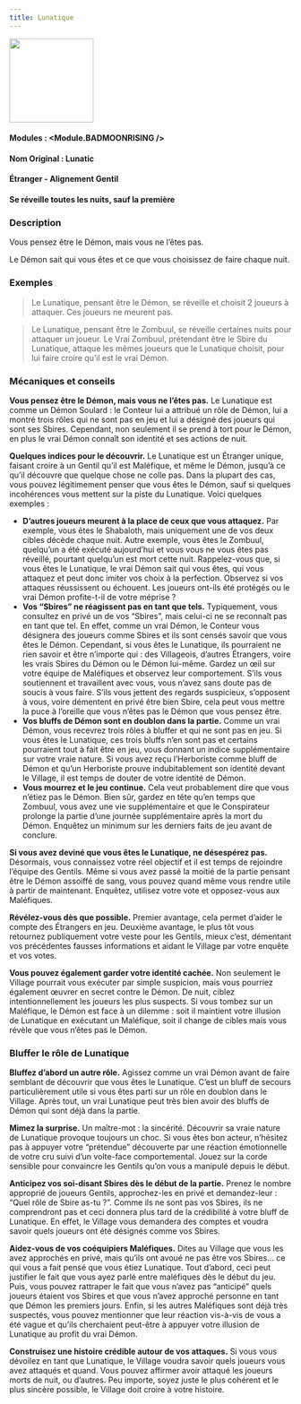 ```yaml
---
title: Lunatique
---
```



<img src='/img/blood-on-the-clocktower/roles/lunatique.png' height='150' />

#### Modules : <Module.BADMOONRISING />
#### Nom Original : Lunatic
#### Étranger - Alignement Gentil
#### Se réveille toutes les nuits, sauf la première

### Description

Vous pensez être le Démon, mais vous ne l’êtes pas.

Le Démon sait qui vous êtes et ce que vous choisissez de faire chaque nuit.

### Exemples

> Le Lunatique, pensant être le Démon, se réveille et choisit 2 joueurs à attaquer. Ces joueurs ne meurent pas.

> Le Lunatique, pensant être le Zombuul, se réveille certaines nuits pour attaquer un joueur. Le Vrai Zombuul, prétendant être le Sbire du Lunatique, attaque les mêmes joueurs que le Lunatique choisit, pour lui faire croire qu’il est le vrai Démon.

### Mécaniques et conseils


**Vous pensez être le Démon, mais vous ne l’êtes pas.** Le Lunatique est comme un Démon Soulard : le Conteur lui a attribué un rôle de Démon, lui a montré trois rôles qui ne sont pas en jeu et lui a désigné des joueurs qui sont ses Sbires. Cependant, non seulement il se prend à tort pour le Démon, en plus le vrai Démon connaît son identité et ses actions de nuit. 

**Quelques indices pour le découvrir.** Le Lunatique est un Étranger unique, faisant croire à un Gentil qu’il est Maléfique, et même le Démon, jusqu’à ce qu’il découvre que quelque chose ne colle pas. Dans la plupart des cas, vous pouvez légitimement penser que vous êtes le Démon, sauf si quelques incohérences vous mettent sur la piste du Lunatique. Voici quelques exemples :
- **D’autres joueurs meurent à la place de ceux que vous attaquez.** Par exemple, vous êtes le Shabaloth, mais uniquement une de vos deux cibles décède chaque nuit. Autre exemple, vous êtes le Zombuul, quelqu’un a été exécuté aujourd’hui et vous vous ne vous êtes pas réveillé, pourtant quelqu’un est mort cette nuit. Rappelez-vous que, si vous êtes le Lunatique, le vrai Démon sait qui vous êtes, qui vous attaquez et peut donc imiter vos choix à la perfection. Observez si vos attaques réussissent ou échouent. Les joueurs ont-ils été protégés ou le vrai Démon profite-t-il de votre méprise ?
- **Vos “Sbires” ne réagissent pas en tant que tels.** Typiquement, vous consultez en privé un de vos “Sbires”, mais celui-ci ne se reconnaît pas en tant que tel. En effet, comme un vrai Démon, le Conteur vous désignera des joueurs comme Sbires et ils sont censés savoir que vous êtes le Démon. Cependant, si vous êtes le Lunatique, ils pourraient ne rien savoir et être n’importe qui : des Villageois, d’autres Étrangers, voire les vrais Sbires du Démon ou le Démon lui-même. Gardez un œil sur votre équipe de Maléfiques et observez leur comportement. S’ils vous soutiennent et travaillent avec vous, vous n’avez sans doute pas de soucis à vous faire. S’ils vous jettent des regards suspicieux, s’opposent à vous, voire démentent en privé être bien Sbire, cela peut vous mettre la puce à l’oreille que vous n’êtes pas le Démon que vous pensez être.
- **Vos bluffs de Démon sont en doublon dans la partie.** Comme un vrai Démon, vous recevrez trois rôles à bluffer et qui ne sont pas en jeu. Si vous êtes le Lunatique, ces trois bluffs n’en sont pas et certains pourraient tout à fait être en jeu, vous donnant un indice supplémentaire sur votre vraie nature. Si vous avez reçu l’Herboriste comme bluff de Démon et qu’un Herboriste prouve indubitablement son identité devant le Village, il est temps de douter de votre identité de Démon.
- **Vous mourrez et le jeu continue.** Cela veut probablement dire que vous n’étiez pas le Démon. Bien sûr, gardez en tête qu’en temps que Zombuul, vous avez une vie supplémentaire et que le Conspirateur prolonge la partie d’une journée supplémentaire après la mort du Démon. Enquêtez un minimum sur les derniers faits de jeu avant de conclure.

**Si vous avez deviné que vous êtes le Lunatique, ne désespérez pas.** Désormais, vous connaissez votre réel objectif et il est temps de rejoindre l’équipe des Gentils. Même si vous avez passé la moitié de la partie pensant être le Démon assoiffé de sang, vous pouvez quand même vous rendre utile à partir de maintenant. Enquêtez, utilisez votre vote et opposez-vous aux Maléfiques.

**Révélez-vous dès que possible.** Premier avantage, cela permet d’aider le compte des Étrangers en jeu. Deuxième avantage, le plus tôt vous retournez publiquement votre veste pour les Gentils, mieux c’est, démentant vos précédentes fausses informations et aidant le Village par votre enquête et vos votes.

**Vous pouvez également garder votre identité cachée.** Non seulement le Village pourrait vous exécuter par simple suspicion, mais vous pourriez également œuvrer en secret contre le Démon. De nuit, ciblez intentionnellement les joueurs les plus suspects. Si vous tombez sur un Maléfique, le Démon est face à un dilemme : soit il maintient votre illusion de Lunatique en exécutant un Maléfique, soit il change de cibles mais vous révèle que vous n’êtes pas le Démon.

### Bluffer le rôle de Lunatique

**Bluffez d’abord un autre rôle.** Agissez comme un vrai Démon avant de faire semblant de découvrir que vous êtes le Lunatique. C’est un bluff de secours particulièrement utile si vous êtes parti sur un rôle en doublon dans le Village. Après tout, un vrai Lunatique peut très bien avoir des bluffs de Démon qui sont déjà dans la partie.

**Mimez la surprise.** Un maître-mot : la sincérité. Découvrir sa vraie nature de Lunatique provoque toujours un choc. Si vous êtes bon acteur, n’hésitez pas à appuyer votre “prétendue” découverte par une réaction émotionnelle de votre cru suivi d’un volte-face comportemental. Jouez sur la corde sensible pour convaincre les Gentils qu’on vous a manipulé depuis le début.

**Anticipez vos soi-disant Sbires dès le début de la partie.** Prenez le nombre approprié de joueurs Gentils, approchez-les en privé et demandez-leur : “Quel rôle de Sbire as-tu ?”. Comme ils ne sont pas vos Sbires, ils ne comprendront pas et ceci donnera plus tard de la crédibilité à votre bluff de Lunatique. En effet, le Village vous demandera des comptes et voudra savoir quels joueurs ont été désignés comme vos Sbires.

**Aidez-vous de vos coéquipiers Maléfiques.** Dites au Village que vous les avez approchés en privé, mais qu’ils ont avoué ne pas être vos Sbires… ce qui vous a fait pensé que vous étiez Lunatique. Tout d’abord, ceci peut justifier le fait que vous ayez parlé entre maléfiques dès le début du jeu. Puis, vous pouvez rattraper le fait que vous n’avez pas “anticipé” quels joueurs étaient vos Sbires et que vous n’avez approché personne en tant que Démon les premiers jours. Enfin, si les autres Maléfiques sont déjà très suspectés, vous pouvez mentionner que leur réaction vis-à-vis de vous a été vague et qu’ils cherchaient peut-être à appuyer votre illusion de Lunatique au profit du vrai Démon.

**Construisez une histoire crédible autour de vos attaques.** Si vous vous dévoilez en tant que Lunatique, le Village voudra savoir quels joueurs vous avez attaqués et quand. Vous pouvez affirmer avoir attaqué les joueurs morts de nuit, ou d’autres. Peu importe, soyez juste le plus cohérent et le plus sincère possible, le Village doit croire à votre histoire.
